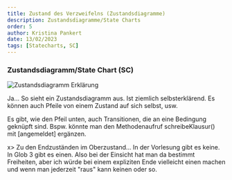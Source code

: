 ```yaml
---
title: Zustand des Verzweifelns (Zustandsdiagramme)
description: Zustandsdiagramme/State Charts
order: 5
author: Kristina Pankert
date: 13/02/2023
tags: [Statecharts, SC]
---
```


### Zustandsdiagramm/State Chart (SC)
![Zustandsdiagramm Erklärung](/teaching-assets/es/Zustandsdiagramme.svg)

Ja... So sieht ein Zustandsdiagramm aus. Ist ziemlich selbsterklärend.
Es können auch Pfeile von einem Zustand auf sich selbst, usw.

Es gibt, wie den Pfeil unten, auch Transitionen, die an eine Bedingung geknüpft sind.
Bspw. könnte man den Methodenaufruf schreibeKlausur() mit [angemeldet] ergänzen.

x> Zu den Endzuständen im Oberzustand... In der Vorlesung gibt es keine. In Glob 3 gibt es einen. Also bei der Einsicht hat man da bestimmt Freiheiten, aber ich würde bei einem expliziten Ende vielleicht einen machen und wenn man jederzeit "raus" kann keinen oder so.